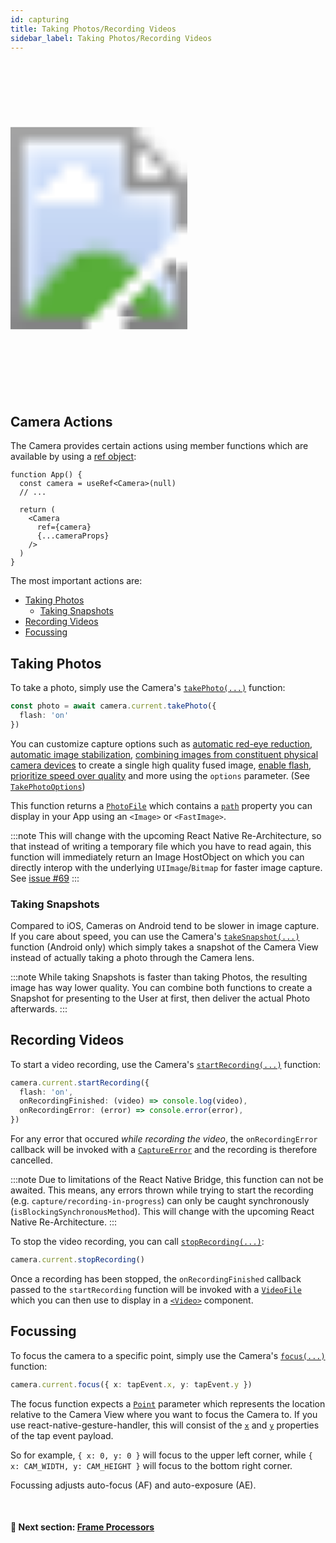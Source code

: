 ```yaml
---
id: capturing
title: Taking Photos/Recording Videos
sidebar_label: Taking Photos/Recording Videos
---
```



<div>
  <svg xmlns="http://www.w3.org/2000/svg" width="283" height="535" style={{ float: 'right' }}>
    <image href={useBaseUrl("img/demo_capture.gif")} x="18" y="33" width="247" height="469"  />
    <image href={useBaseUrl("img/frame.png")} width="283" height="535" />
  </svg>
</div>

## Camera Actions

The Camera provides certain actions using member functions which are available by using a [ref object](https://reactjs.org/docs/refs-and-the-dom.html):

```tsx
function App() {
  const camera = useRef<Camera>(null)
  // ...

  return (
    <Camera
      ref={camera}
      {...cameraProps}
    />
  )
}
```

The most important actions are:

* [Taking Photos](#taking-photos)
  - [Taking Snapshots](#taking-snapshots)
* [Recording Videos](#recording-videos)
* [Focussing](#focussing)

## Taking Photos

To take a photo, simply use the Camera's [`takePhoto(...)`](api/classes/camera.camera-1#takephoto) function:

```ts
const photo = await camera.current.takePhoto({
  flash: 'on'
})
```

You can customize capture options such as [automatic red-eye reduction](api/interfaces/photofile.takephotooptions#enableautoredeyereduction), [automatic image stabilization](api/interfaces/photofile.takephotooptions#enableautostabilization), [combining images from constituent physical camera devices](api/interfaces/photofile.takephotooptions#enablevirtualdevicefusion) to create a single high quality fused image, [enable flash](api/interfaces/photofile.takephotooptions#flash), [prioritize speed over quality](api/interfaces/photofile.takephotooptions#qualityprioritization) and more using the `options` parameter. (See [`TakePhotoOptions`](api/interfaces/photofile.takephotooptions))

This function returns a [`PhotoFile`](api/interfaces/photofile.photofile-1) which contains a [`path`](api/interfaces/photofile.photofile-1#path) property you can display in your App using an `<Image>` or `<FastImage>`.

:::note
This will change with the upcoming React Native Re-Architecture, so that instead of writing a temporary file which you have to read again, this function will immediately return an Image HostObject on which you can directly interop with the underlying `UIImage`/`Bitmap` for faster image capture. See [issue #69](https://github.com/cuvent/react-native-vision-camera/issues/69)
:::

### Taking Snapshots

Compared to iOS, Cameras on Android tend to be slower in image capture. If you care about speed, you can use the Camera's [`takeSnapshot(...)`](api/classes/camera.camera-1#takesnapshot) function (Android only) which simply takes a snapshot of the Camera View instead of actually taking a photo through the Camera lens.

:::note
While taking Snapshots is faster than taking Photos, the resulting image has way lower quality. You can combine both functions to create a Snapshot for presenting to the User at first, then deliver the actual Photo afterwards.
:::

## Recording Videos

To start a video recording, use the Camera's [`startRecording(...)`](api/classes/camera.camera-1#startrecording) function:

```ts
camera.current.startRecording({
  flash: 'on',
  onRecordingFinished: (video) => console.log(video),
  onRecordingError: (error) => console.error(error),
})
```

For any error that occured _while recording the video_, the `onRecordingError` callback will be invoked with a [`CaptureError`](api/classes/captureerror-1) and the recording is therefore cancelled.

:::note
Due to limitations of the React Native Bridge, this function can not be awaited. This means, any errors thrown while trying to start the recording (e.g. `capture/recording-in-progress`) can only be caught synchronously (`isBlockingSynchronousMethod`). This will change with the upcoming React Native Re-Architecture.
:::

To stop the video recording, you can call [`stopRecording(...)`](api/classes/camera.camera-1#stoprecording):

```ts
camera.current.stopRecording()
```

Once a recording has been stopped, the `onRecordingFinished` callback passed to the `startRecording` function will be invoked with a [`VideoFile`](api/interfaces/videofile.videofile-1) which you can then use to display in a [`<Video>`](https://github.com/react-native-video/react-native-video) component.

## Focussing

To focus the camera to a specific point, simply use the Camera's [`focus(...)`](api/classes/camera.camera-1#focus) function:

```ts
camera.current.focus({ x: tapEvent.x, y: tapEvent.y })
```

The focus function expects a [`Point`](api/interfaces/point.point-1) parameter which represents the location relative to the Camera View where you want to focus the Camera to. If you use react-native-gesture-handler, this will consist of the [`x`](https://docs.swmansion.com/react-native-gesture-handler/docs/api/gesture-handlers/tap-gh#x) and [`y`](https://docs.swmansion.com/react-native-gesture-handler/docs/api/gesture-handlers/tap-gh#y) properties of the tap event payload.

So for example, `{ x: 0, y: 0 }` will focus to the upper left corner, while `{ x: CAM_WIDTH, y: CAM_HEIGHT }` will focus to the bottom right corner.

Focussing adjusts auto-focus (AF) and auto-exposure (AE).

<br />

#### 🚀 Next section: [Frame Processors](frame-processors)
